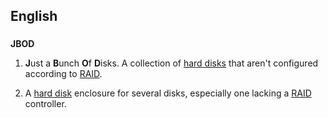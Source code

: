 ==English==

==={{acronym-old|en}}===
'''JBOD'''

# {{context|computing|humorous}} '''J'''ust a '''B'''unch '''O'''f '''D'''isks.  A collection of [[hard disk]]s that aren't configured according to [[RAID]].
# {{context|computing}} A [[hard disk]] enclosure for several disks, especially one lacking a [[RAID]] controller.